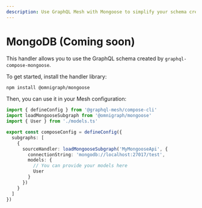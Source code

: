 ```yaml
---
description: Use GraphQL Mesh with Mongoose to simplify your schema creation.
---
```



# MongoDB (Coming soon)

This handler allows you to use the GraphQL schema created by `graphql-compose-mongoose`.

To get started, install the handler library:

```sh npm2yarn
npm install @omnigraph/mongoose
```

Then, you can use it in your Mesh configuration:

```ts filename="mesh.config.ts"
import { defineConfig } from '@graphql-mesh/compose-cli'
import loadMongooseSubgraph from '@omnigraph/mongoose'
import { User } from './models.ts'

export const composeConfig = defineConfig({
  subgraphs: [
    {
      sourceHandler: loadMongooseSubgraph('MyMongooseApi', {
        connectionString: 'mongodb://localhost:27017/test',
        models: {
          // You can provide your models here
          User
        }
      })
    }
  ]
})
```
